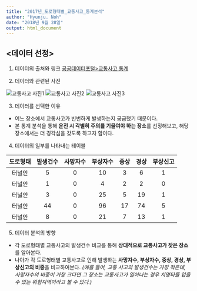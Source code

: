 ```yaml
---
title: "2017년_도로형태별_교통사고_통계분석"
author: "Hyunju. Noh"
date: "2018년 9월 28일"
output: html_document
---
```


## <데이터 선정>

1. 데이터의 출처와 링크 [공공데이터포털>교통사고 통계](https://www.data.go.kr/dataset/3038489/fileData.do)

2. 데이터와 관련된 사진 

![교통사고 사진1](traffic accident_1.jpg)
![교통사고 사진2](traffic accident_2.jpg)
![교통사고 사진3](traffic accident_3.jpg)

3. 데이터를 선택한 이유
 
 * 어느 장소에서 교통사고가 빈번하게 발생하는지 궁금했기 때문이다.
 * 본 통계 분석을 통해 **운전 시 각별히 주의를 기울여야 하는 장소**를 선정해보고, 해당 장소에서는 더 경각심을 갖도록 하고자 함이다.
 
4. 데이터의 일부를 나타내는 테이블

| 도로형태 | 발생건수 | 사망자수 | 부상자수 | 중상 | 경상 | 부상신고 |
|:--------:|:--------:|:--------:|:--------:|:----:|:----:|:--------:|
| 터널안   | 5        | 0        | 10       | 3    | 6    | 1        |
| 터널안   | 1        | 0        | 4        | 2    | 2    | 0        |
| 터널안   | 3        | 0        | 25       | 5    | 19   | 1        |
| 터널안   | 44       | 0        | 96       | 17   | 74   | 5        |
| 터널안   | 8        | 0        | 21       | 7    | 13   | 1        |

5. 데이터 분석의 방향

- 각 도로형태별 교통사고의 발생건수 비교를 통해 **상대적으로 교통사고가 잦은 장소**를 알아본다. 
- 나아가 각 도로형태별 교통사고로 인해 발생하는 **사망자수, 부상자수, 중상, 경상, 부상신고의 비중**을 비교하여본다. 
_(예를 들어, 교통 사고의 발생건수는 가장 적은데, 사망자수의 비중이 가장 크다면 그 장소는 교통사고가 일어나는 경우 치명타를 입을 수 있는 위험지역이라고 볼 수 있다.)_





